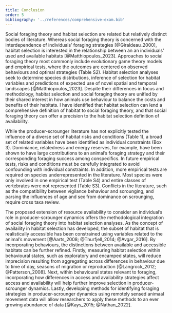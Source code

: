 ```yaml
---
title: Conclusion
order: 5
bibliography: '../references/comprehensive-exam.bib'
---
```




Social foraging theory and habitat selection are related but relatively distinct bodies of literature. Whereas social foraging theory is concerned with the interdependence of individuals' foraging strategies [@Giraldeau_2000], habitat selection is interested in the relationship between an an individuals' used and available habitats [@Matthiopoulos_2023]. Approaches to social foraging theory most commonly include evolutionary game theory models and empirical tests, where the outcomes are centered on observed behaviours and optimal strategies (Table S2). Habitat selection analyses seek to determine species distributions, inference of selection for habitat variables and predictions of expected use of novel spatial and temporal landscapes [@Matthiopoulos_2023]. Despite their differences in focus and methodology, habitat selection and social foraging theory are unified by their shared interest in how animals use behaviour to balance the costs and benefits of their habitats.  I have identified that habitat selection can lend a comprehensive definition of habitat to social foraging theory, and that social foraging theory can offer a precision to the habitat selection definition of availability. 

While the producer-scrounger literature has not explicitly tested the influence of a diverse set of habitat risks and conditions (Table 1), a broad set of related variables have been identified as individual constraints (Box 3). Dominiance, relatedness and energy reserves, for example, have been shown to have large contributions to an animal's foraging strategy and their corresponding foraging success among conspecifics. In future empirical tests, risks and conditions must be carefully integrated to avoid confounding with individual constraints. In addition, more empirical tests are required on species underrepresented in the literature. Most species were only involved in one empirical test (Table S4) and entire classes of vertebrates were not represented (Table S3). Conflicts in the literature, such as the compatibility between vigilance behaviour and scrounging, and parsing the influences of age and sex from dominance on scrounging, require cross taxa review. 

The proposed extension of resource availability to consider an individual's role in producer-scrounger dynamics offers the methodological integration of social foraging theory into habitat selection analyses. As the concept of availaility in habitat selection has developed, the subset of habitat that is realistically accessible has been constrained using variables related to the animal's movement [@Aarts_2008; @Thurfjell_2014; @Avgar_2016]. By incorporating behaviours, the distinctions between available and accessible habitats can be further refined. Firstly, measuring habitat selection within behavioural states, such as exploratory and encamped states, will reduce imprecision resulting from aggregating across differences in behaviour due to time of day, seasons of migration or reproduction [@Langrock_2012; @Patterson_2008]. Next, within behavioural states relevant to foraging, incorporating how differences in access and availability  strategies affect access and availability will help further improve selection in producer-scrounger dynamics. Lastly, developing methods for identifying foraging strategies in producer-scrounger dynamics using remotely sensed animaal movement data will allow researchers to apply these methods to an ever growing abundance of data [@Kays_2015; @Nathan_2022]. 
